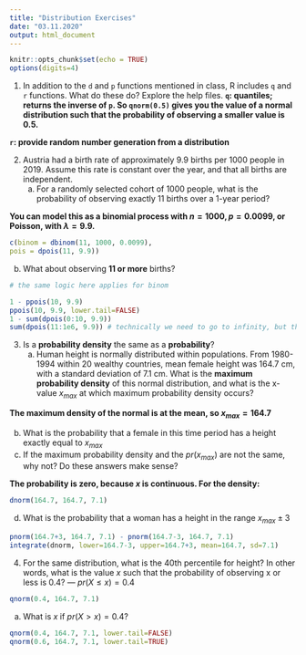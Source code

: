 ```yaml
---
title: "Distribution Exercises"
date: "03.11.2020"
output: html_document
---
```


```r
knitr::opts_chunk$set(echo = TRUE)
options(digits=4)
```

1. In addition to the `d` and `p` functions mentioned in class, R includes `q` and `r` functions. What do these do? Explore the help files.
**`q`: quantiles; returns the inverse of `p`. So `qnorm(0.5)` gives you the value of a normal distribution such that the probability of observing a smaller value is 0.5.**

**`r`: provide random number generation from a distribution**

2. Austria had a birth rate of approximately 9.9 births per 1000 people in 2019. Assume this rate is constant over the year, and that all births are independent.
   a. For a randomly selected cohort of 1000 people, what is the probability of observing exactly 11 births over a 1-year period?
   
**You can model this as a binomial process with $n=1000,p=0.0099$, or Poisson, with $\lambda = 9.9$.**

```r
c(binom = dbinom(11, 1000, 0.0099),
pois = dpois(11, 9.9))
```

   
   b. What about observing **11 or more** births?

```r
# the same logic here applies for binom

1 - ppois(10, 9.9)
ppois(10, 9.9, lower.tail=FALSE)
1 - sum(dpois(0:10, 9.9))
sum(dpois(11:1e6, 9.9)) # technically we need to go to infinity, but the error is small
```


3. Is a **probability density** the same as a **probability**?
   a. Human height is normally distributed within populations. From 1980-1994 within 20 wealthy countries, mean female height was 164.7 cm, with a standard deviation of 7.1 cm. What is the **maximum probability density** of this normal distribution, and what is the x-value $x_{max}$ at which maximum probability density occurs?

**The maximum density of the normal is at the mean, so $x_{max}=164.7$**   

   b. What is the probability that a female in this time period has a height exactly equal to $x_{max}$
   c. If the maximum probability density and the $pr(x_{max})$ are not the same, why not? Do these answers make sense?
   
**The probability is zero, because $x$ is continuous. For the density:**

```r
dnorm(164.7, 164.7, 7.1)
```

   d. What is the probability that a woman has a height in the range $x_{max} \pm 3$
   
```r
pnorm(164.7+3, 164.7, 7.1) - pnorm(164.7-3, 164.7, 7.1)
integrate(dnorm, lower=164.7-3, upper=164.7+3, mean=164.7, sd=7.1)
```
   
4. For the same distribution, what is the 40th percentile for height? In other words, what is the value $x$ such that the probability of observing x or less is 0.4? --- $pr(X \le x) = 0.4$

```r
qnorm(0.4, 164.7, 7.1)
```

   a. What is $x$ if $pr(X > x) = 0.4$?

```r
qnorm(0.4, 164.7, 7.1, lower.tail=FALSE)
qnorm(0.6, 164.7, 7.1, lower.tail=TRUE)
```
